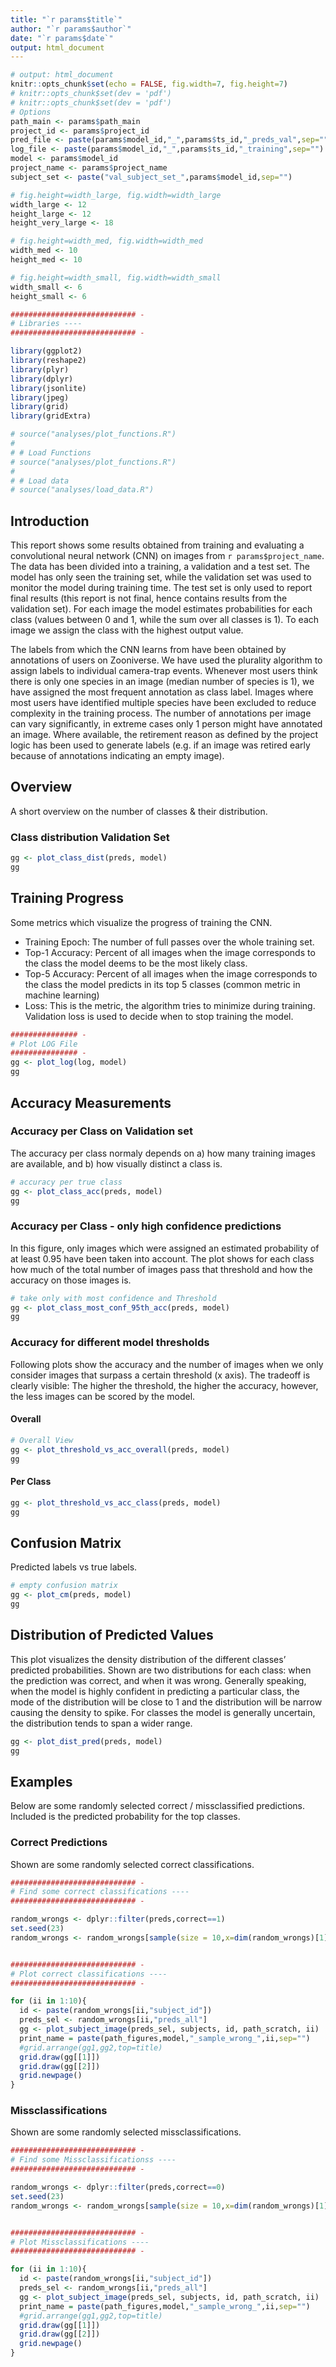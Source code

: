 ```yaml
---
title: "`r params$title`"
author: "`r params$author`"
date: "`r params$date`"
output: html_document
---
```


```r
# output: html_document
knitr::opts_chunk$set(echo = FALSE, fig.width=7, fig.height=7)
# knitr::opts_chunk$set(dev = 'pdf')
# knitr::opts_chunk$set(dev = 'pdf')
# Options
path_main <- params$path_main 
project_id <- params$project_id
pred_file <- paste(params$model_id,"_",params$ts_id,"_preds_val",sep="")
log_file <- paste(params$model_id,"_",params$ts_id,"_training",sep="")
model <- params$model_id
project_name <- params$project_name
subject_set <- paste("val_subject_set_",params$model_id,sep="")

# fig.height=width_large, fig.width=width_large
width_large <- 12
height_large <- 12
height_very_large <- 18

# fig.height=width_med, fig.width=width_med
width_med <- 10
height_med <- 10

# fig.height=width_small, fig.width=width_small
width_small <- 6
height_small <- 6
```



```r
############################ -
# Libraries ----
############################ -

library(ggplot2)
library(reshape2)
library(plyr)
library(dplyr)
library(jsonlite)
library(jpeg)
library(grid)
library(gridExtra)

# source("analyses/plot_functions.R")
# 
# # Load Functions
# source("analyses/plot_functions.R")
# 
# # Load data
# source("analyses/load_data.R")
```

## Introduction

This report shows some results obtained from training and evaluating a convolutional neural network (CNN) on images from `r params$project_name`. The data has been divided into a training, a validation and a test set. The model has only seen the training set, while the validation set was used to monitor the model during training time. The test set is only used to report final results (this report is not final, hence contains results from the validation set). For each image the model estimates probabilities for each class (values between 0 and 1, while the sum over all classes is 1). To each image we assign the class with the highest output value.

The labels from which the CNN learns from have been obtained by annotations of users on Zooniverse. We have used the plurality algorithm to assign labels to individual camera-trap events. Whenever most users think there is only one species in an image (median number of species is 1), we have assigned the most frequent annotation as class label. Images where most users have identified multiple species have been excluded to reduce complexity in the training process. The number of annotations per image can vary significantly, in extreme cases only 1 person might have annotated an image. Where available, the retirement reason as defined by the project logic has been used to generate labels (e.g. if an image was retired early because of annotations indicating an empty image).
\newpage

## Overview

A short overview on the number of classes & their distribution.

### Class distribution Validation Set
```r
gg <- plot_class_dist(preds, model)
gg
```

\newpage

## Training Progress

Some metrics which visualize the progress of training the CNN.

* Training Epoch: The number of full passes over the whole training set.
* Top-1 Accuracy: Percent of all images when the image corresponds to the class the model deems to be the most likely class.
* Top-5 Accuracy: Percent of all images when the image corresponds to the class the model predicts in its top 5 classes (common metric in machine learning)
* Loss: This is the metric, the algorithm tries to minimize during training. Validation loss is used to decide when to stop training the model.


```r
############### -
# Plot LOG File
############### -
gg <- plot_log(log, model)
gg
```
\newpage

## Accuracy Measurements

### Accuracy per Class on Validation set

The accuracy per class normaly depends on a) how many training images are available, and b) how visually distinct a class is.

```r
# accuracy per true class
gg <- plot_class_acc(preds, model)
gg
```
\newpage

### Accuracy per Class - only high confidence predictions

In this figure, only images which were assigned an estimated probability of at least 0.95 have been taken into account. The plot shows for each class how much of the total number of images pass that threshold and how the accuracy on those images is.

```r
# take only with most confidence and Threshold
gg <- plot_class_most_conf_95th_acc(preds, model)
gg
```

\newpage

### Accuracy for different model thresholds

Following plots show the accuracy and the number of images when we only consider images that surpass a certain threshold (x axis). The tradeoff is clearly visible: The higher the threshold, the higher the accuracy, however, the less images can be scored by the model.

#### Overall
```r
# Overall View
gg <- plot_threshold_vs_acc_overall(preds, model)
gg
```
\newpage

#### Per Class
```r
gg <- plot_threshold_vs_acc_class(preds, model)
gg
```
\newpage

## Confusion Matrix

Predicted labels vs true labels.

```r
# empty confusion matrix
gg <- plot_cm(preds, model)
gg
```
\newpage

## Distribution of Predicted Values

This plot visualizes the density distribution of the different classes' predicted probabilities. Shown are two distributions for each class: when the prediction was correct, and when it was wrong. Generally speaking, when the model is highly confident in predicting a particular class, the mode of the distribution will be close to 1 and the distribution will be narrow causing the density to spike. For classes the model is generally uncertain, the distribution tends to span a wider range.

```r
gg <- plot_dist_pred(preds, model)
gg
```

\newpage

## Examples

Below are some randomly selected correct / missclassified predictions. Included is the predicted probability for the top classes.


### Correct Predictions

Shown are some randomly selected correct classifications.

```r

############################ -
# Find some correct classifications ----
############################ -

random_wrongs <- dplyr::filter(preds,correct==1)
set.seed(23)
random_wrongs <- random_wrongs[sample(size = 10,x=dim(random_wrongs)[1]),]


############################ -
# Plot correct classifications ----
############################ -

for (ii in 1:10){
  id <- paste(random_wrongs[ii,"subject_id"])
  preds_sel <- random_wrongs[ii,"preds_all"]
  gg <- plot_subject_image(preds_sel, subjects, id, path_scratch, ii)
  print_name = paste(path_figures,model,"_sample_wrong_",ii,sep="")
  #grid.arrange(gg1,gg2,top=title)
  grid.draw(gg[[1]])
  grid.draw(gg[[2]])
  grid.newpage()
}

```



### Missclassifications
Shown are some randomly selected missclassifications.

```r

############################ -
# Find some Missclassificationss ----
############################ -

random_wrongs <- dplyr::filter(preds,correct==0)
set.seed(23)
random_wrongs <- random_wrongs[sample(size = 10,x=dim(random_wrongs)[1]),]


############################ -
# Plot Missclassifications ----
############################ -

for (ii in 1:10){
  id <- paste(random_wrongs[ii,"subject_id"])
  preds_sel <- random_wrongs[ii,"preds_all"]
  gg <- plot_subject_image(preds_sel, subjects, id, path_scratch, ii)
  print_name = paste(path_figures,model,"_sample_wrong_",ii,sep="")
  #grid.arrange(gg1,gg2,top=title)
  grid.draw(gg[[1]])
  grid.draw(gg[[2]])
  grid.newpage()
}
```